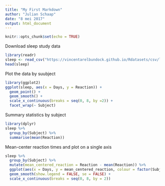 ```yaml
---
title: "My First Markdown"
author: "Julian Schaap"
date: "8 mei 2017"
output: html_document
---
```


```r
knitr::opts_chunk$set(echo = TRUE)
```
Download sleep study data
```r
library(readr)
sleep <- read_csv("https://vincentarelbundock.github.io/Rdatasets/csv/lme4/sleepstudy.csv") # no spaces
head(sleep)
```
Plot the data by suubject
```r
library(ggplot2)
ggplot(sleep, aes(x = Days, y = Reaction)) +
  geom_point() +
  geom_smooth() +
  scale_x_continuous(breaks = seq(0, 8, by =2)) +
  facet_wrap(~ Subject)
```
Summary statistics by subject
```r
library(dplyr)
sleep %>%
  group_by(Subject) %>%
  summarise(mean(Reaction))
```
Mean-center reaction times and plot on a single axis
```r
sleep %>%
  group_by(Subject) %>%
  mutate(mean_centered_reaction = Reaction - mean(Reaction)) %>%
  ggplot(aes(x = Days, y = mean_centered_reaction, colour = factor(Subject))) +
  geom_smooth(show.legend = FALSE, se = FALSE) + 
  scale_x_continuous(breaks = seq(0, 8, by = 2))
```